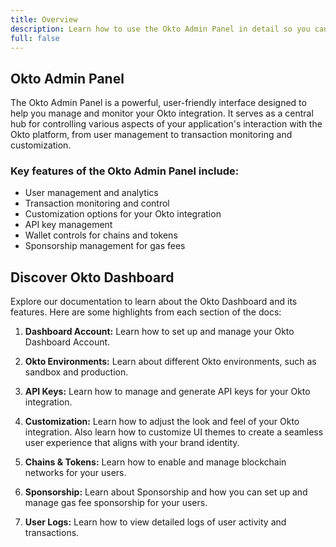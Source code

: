 ```yaml
---
title: Overview
description: Learn how to use the Okto Admin Panel in detail so you can get started with building in Okto in no time!
full: false
---
```


## Okto Admin Panel

The Okto Admin Panel is a powerful, user-friendly interface designed to help you manage and monitor your Okto integration. It serves as a central hub for controlling various aspects of your application's interaction with the Okto platform, from user management to transaction monitoring and customization.

### Key features of the Okto Admin Panel include:

* User management and analytics  
* Transaction monitoring and control  
* Customization options for your Okto integration  
* API key management  
* Wallet controls for chains and tokens  
* Sponsorship management for gas fees

## **Discover Okto Dashboard**

Explore our documentation to learn about the Okto Dashboard and its features. Here are some highlights from each section of the docs:

1. **Dashboard Account:** Learn how to set up and manage your Okto Dashboard Account.

2. **Okto Environments:** Learn about different Okto environments, such as sandbox and production. 

3. **API Keys:** Learn how to manage and generate API keys for your Okto integration. 

4. **Customization:** Learn how to adjust the look and feel of your Okto integration. Also learn how to customize UI themes to create a seamless user experience that aligns with your brand identity.

5. **Chains & Tokens:** Learn how to enable and manage blockchain networks for your users. 

6. **Sponsorship:** Learn about Sponsorship and how you can set up and manage gas fee sponsorship for your users. 

7. **User Logs:** Learn how to view detailed logs of user activity and transactions. 
